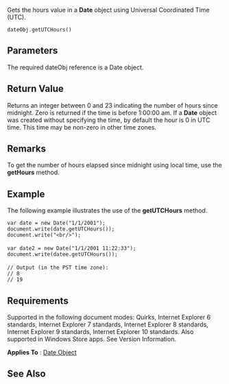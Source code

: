 Gets the hours value in a '''Date''' object using Universal Coordinated Time (UTC).

 dateObj.getUTCHours()

==Parameters==
The required dateObj reference is a Date object.


==Return Value==
Returns an integer between 0 and 23 indicating the number of hours since midnight. Zero is returned if the time is before 1:00:00 am. If a '''Date''' object was created without specifying the time, by default the hour is 0 in UTC time. This time may be non-zero in other time zones.


==Remarks==
To get the number of hours elapsed since midnight using local time, use the '''getHours''' method.


==Example==
The following example illustrates the use of the '''getUTCHours''' method.

 var date = new Date("1/1/2001");
 document.write(date.getUTCHours());
 document.write("&lt;br/&gt;");
 
 var date2 = new Date("1/1/2001 11:22:33");
 document.write(datee.getUTCHours());
 
 // Output (in the PST time zone):
 // 8
 // 19

==Requirements==
Supported in the following document modes: Quirks, Internet Explorer 6 standards, Internet Explorer 7 standards, Internet Explorer 8 standards, Internet Explorer 9 standards, Internet Explorer 10 standards. Also supported in Windows Store apps. See Version Information.

'''Applies To''' : [[Date|Date Object]]


==See Also==

              

              

              
